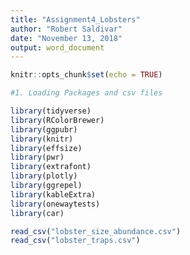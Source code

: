 ```yaml
---
title: "Assignment4_Lobsters"
author: "Robert Saldivar"
date: "November 13, 2018"
output: word_document
---
```


```r
knitr::opts_chunk$set(echo = TRUE)
```

```r
#1. Loading Packages and csv files

library(tidyverse)
library(RColorBrewer)
library(ggpubr)
library(knitr)
library(effsize)
library(pwr)
library(extrafont)
library(plotly)
library(ggrepel)
library(kableExtra)
library(onewaytests)
library(car)

read_csv("lobster_size_abundance.csv")
read_csv("lobster_traps.csv")
```

